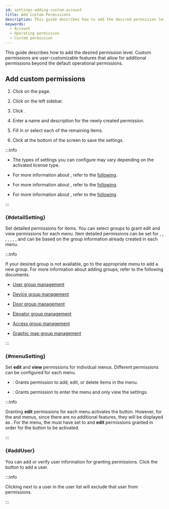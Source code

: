 ```yaml
---
id: settings-adding-custom-account
title: Add Custom Permissions
description: This guide describes how to add the desired permission level.
keywords:
  - Account
  - Operating permission
  - Custom permission
---
```


This guide describes how to add the desired permission level. Custom permissions are user-customizable features that allow for additional permissions beyond the default operational permissions.

## Add custom permissions

1. Click <Cmd sid='shell.header.setting' /> on the <Cmd sid='shell.header.launcher' /> page.

2. Click <Cmd sid='setting.menu.account.root' /> on the left sidebar.

3. Click <Cmd sid='setting.account.addCustomOperator' product='2' />.

4. Enter a name and description for the newly created permission.

5. Fill in or select each of the remaining items.

6. Click <Cmd sid='button.apply' product='2' /> at the bottom of the screen to save the settings.

:::info

* The types of <Cmd sid='settings.account.menu.setting' product='2' /> settings you can configure may vary depending on the activated license type.

* For more information about <Cmd sid='settings.account.menu.detailSetting' product='2' />, refer to the [following](#detailSetting).

* For more information about <Cmd sid='settings.account.menu.setting' product='2' />, refer to the [following](#menuSetting).

* For more information about <Cmd sid='settings.account.addUser' product='2' />, refer to the [following](#addUser).

:::

### <Cmd sid='settings.account.menu.detailSetting' product='2' /> {#detailSetting}

Set detailed permissions for items. You can select groups to grant edit and view permissions for each menu. Item detailed permissions can be set for <Cmd sid='common.permission.module.userGroup' product='2' />, <Cmd sid='common.permission.module.deviceGroup' product='2' />, <Cmd sid='common.permission.module.doorGroup' product='2' />, <Cmd sid='common.permission.module.elevatorGroup' product='2' />, <Cmd sid='common.permission.module.accessGroup' product='2' />, <Cmd sid='common.permission.module.zoneType' product='2' />, <Cmd sid='audit.menu.graphicMap' product='2' />, and can be based on the group information already created in each menu.

:::info

If your desired group is not available, go to the appropriate menu to add a new group. For more information about adding groups, refer to the following documents.

* [User group management](user-group-manage)

* [Device group management](settings-manage-device-group)

* [Door group management](settings-manage-door-group)

* [Elevator group management](settings-manage-elevators-group)

* [Access group management](#)

* [Graphic map group management](#)

:::

### <Cmd sid='settings.account.menu.setting' product='2' /> {#menuSetting}

Set **edit** and **view** permissions for individual menus. Different permissions can be configured for each menu.

* <Cmd sid='common.editRead' product='2' />: Grants permission to add, edit, or delete items in the menu.

* <Cmd sid='common.read' product='2' />: Grants permission to enter the menu and only view the settings.

:::info

Granting **edit** permissions for each menu activates the <Cmd sid='button.add' product='2' /> button. However, for the <Cmd sid='shell.header.dashboard' /> and <Cmd sid='shell.header.setting' /> menus, since there are no additional features, they will be displayed as <Cmd sid='setting.account.menu.canCreate.na' product='2' />. For the <Cmd sid='common.permission.module.ac' product='2' /> menu, the <Cmd sid='settings.account.menu.detailSetting' product='2' /> must have <Cmd sid='common.permission.module.accessGroup' product='2' /> set to <Cmd sid='setting.account.menu.detailPriv.allAC' product='2' /> and **edit** permissions granted in order for the <Cmd sid='button.add' product='2' /> button to be activated.

:::

### <Cmd sid='settings.account.addUser' product='2' /> {#addUser}

You can add or verify user information for granting permissions. Click the <Cmd sid='button.plusAdd' product='2' /> button to add a user.

:::info

Clicking <IcTrash2 /> next to a user in the user list will exclude that user from permissions.

:::
